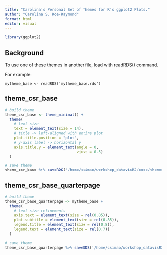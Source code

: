 ```yaml
---
title: "Carolina's Personal Set of Themes for R's ggplot2 Plots."
author: "Carolina S. Roe-Raymond"
format: html
editor: visual
---
```


```r
library(ggplot2)
```

## Background

To use one of these themes in another file, load with readRDS() command.

For example:

```         
mytheme_base <- readRDS('mytheme_base.rds')
```

## theme_csr_base

```r

# build theme
theme_csr_base <- theme_minimal() + 
  theme(
    # text size
    text = element_text(size = 14),      
    # title -> left-aligned with entire plot
    plot.title.position = "plot",     
    # y-axis label -> horizontal y
    axis.title.y = element_text(angle = 0,
                                vjust = 0.5)
  )

# save theme
theme_csr_base %>% saveRDS('/home/csimao/workshop_datavisR2/code/themes/theme_csr_base.rds')

```

## theme_csr_base_quarterpage

```r

# build theme
theme_csr_base_quarterpage <- mytheme_base + 
  theme(
    # text size refinements
    axis.text = element_text(size = rel(0.85)),
    plot.subtitle = element_text(size = rel(0.85)),
    legend.title = element_text(size = rel(0.8)),
    legend.text = element_text(size = rel(0.7))
  )

# save theme
theme_csr_base_quarterpage %>% saveRDS('/home/csimao/workshop_datavisR2/code/themes/theme_csr_base_quarterpage.rds')

```
